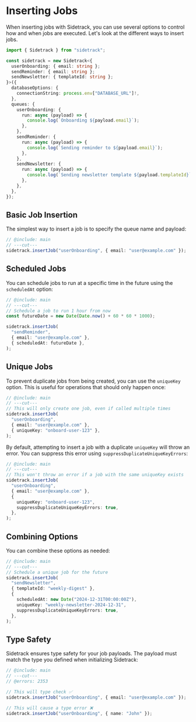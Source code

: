 # Inserting Jobs

When inserting jobs with Sidetrack, you can use several options to control how and when jobs are executed. Let's look at the different ways to insert jobs.

```ts twoslash include main
import { Sidetrack } from "sidetrack";

const sidetrack = new Sidetrack<{
  userOnboarding: { email: string };
  sendReminder: { email: string };
  sendNewsletter: { templateId: string };
}>({
  databaseOptions: {
    connectionString: process.env["DATABASE_URL"]!,
  },
  queues: {
    userOnboarding: {
      run: async (payload) => {
        console.log(`Onboarding ${payload.email}`);
      },
    },
    sendReminder: {
      run: async (payload) => {
        console.log(`Sending reminder to ${payload.email}`);
      },
    },
    sendNewsletter: {
      run: async (payload) => {
        console.log(`Sending newsletter template ${payload.templateId}`);
      },
    },
  },
});
```

## Basic Job Insertion

The simplest way to insert a job is to specify the queue name and payload:

```ts twoslash
// @include: main
// ---cut---
sidetrack.insertJob("userOnboarding", { email: "user@example.com" });
```

## Scheduled Jobs

You can schedule jobs to run at a specific time in the future using the `scheduledAt` option:

```ts twoslash
// @include: main
// ---cut---
// Schedule a job to run 1 hour from now
const futureDate = new Date(Date.now() + 60 * 60 * 1000);

sidetrack.insertJob(
  "sendReminder",
  { email: "user@example.com" },
  { scheduledAt: futureDate },
);
```

## Unique Jobs

To prevent duplicate jobs from being created, you can use the `uniqueKey` option. This is useful for operations that should only happen once:

```ts twoslash
// @include: main
// ---cut---
// This will only create one job, even if called multiple times
sidetrack.insertJob(
  "userOnboarding",
  { email: "user@example.com" },
  { uniqueKey: "onboard-user-123" },
);
```

By default, attempting to insert a job with a duplicate `uniqueKey` will throw an error. You can suppress this error using `suppressDuplicateUniqueKeyErrors`:

```ts twoslash
// @include: main
// ---cut---
// This won't throw an error if a job with the same uniqueKey exists
sidetrack.insertJob(
  "userOnboarding",
  { email: "user@example.com" },
  {
    uniqueKey: "onboard-user-123",
    suppressDuplicateUniqueKeyErrors: true,
  },
);
```

## Combining Options

You can combine these options as needed:

```ts twoslash
// @include: main
// ---cut---
// Schedule a unique job for the future
sidetrack.insertJob(
  "sendNewsletter",
  { templateId: "weekly-digest" },
  {
    scheduledAt: new Date("2024-12-31T00:00:00Z"),
    uniqueKey: "weekly-newsletter-2024-12-31",
    suppressDuplicateUniqueKeyErrors: true,
  },
);
```

## Type Safety

Sidetrack ensures type safety for your job payloads. The payload must match the type you defined when initializing Sidetrack:

```ts twoslash
// @include: main
// ---cut---
// @errors: 2353

// This will type check ✅
sidetrack.insertJob("userOnboarding", { email: "user@example.com" });

// This will cause a type error ❌
sidetrack.insertJob("userOnboarding", { name: "John" });
```
